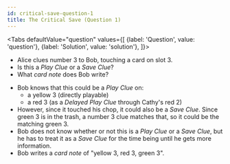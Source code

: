 ```yaml
---
id: critical-save-question-1
title: The Critical Save (Question 1)
---
```



<BeginnersGuideProgress id="critical-save-question-1" />

<!-- lint disable no-undefined-references -->

<Tabs
  defaultValue="question"
  values={[
    {label: 'Question', value: 'question'},
    {label: 'Solution', value: 'solution'},
  ]}>
<TabItem value="question">

- Alice clues number 3 to Bob, touching a card on slot 3.
- Is this a _Play Clue_ or a _Save Clue_?
- What _card note_ does Bob write?

</TabItem>
<TabItem value="solution">

- Bob knows that this could be a _Play Clue_ on:
  - a yellow 3 (directly playable)
  - a red 3 (as a _Delayed Play Clue_ through Cathy's red 2)
- However, since it touched his chop, it could also be a _Save Clue_. Since green 3 is in the trash, a number 3 clue matches that, so it could be the matching green 3.
- Bob does not know whether or not this is a _Play Clue_ or a _Save Clue_, but he has to treat it as a _Save Clue_ for the time being until he gets more information.
- Bob writes a _card note_ of "yellow 3, red 3, green 3".

</TabItem>
</Tabs>

<CriticalSaveQuestion1 />
